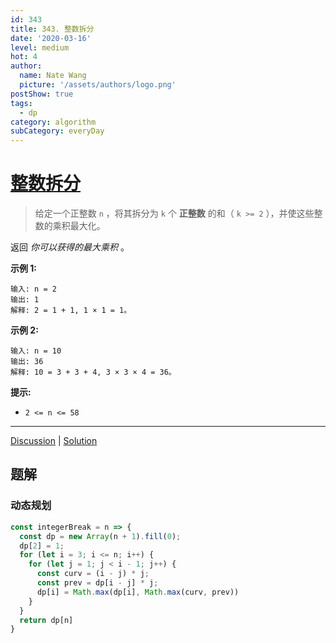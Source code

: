 ```yaml
---
id: 343
title: 343. 整数拆分
date: '2020-03-16'
level: medium
hot: 4
author:
  name: Nate Wang
  picture: '/assets/authors/logo.png'
postShow: true
tags:
  - dp
category: algorithm
subCategory: everyDay
---
```



# [整数拆分](https://leetcode-cn.com/problems/integer-break/description/)

> 给定一个正整数 `n` ，将其拆分为 `k` 个 **正整数** 的和（ `k >= 2` ），并使这些整数的乘积最大化。

返回 *你可以获得的最大乘积* 。

**示例 1:**

```
输入: n = 2
输出: 1
解释: 2 = 1 + 1, 1 × 1 = 1。
```

**示例 2:**

```
输入: n = 10
输出: 36
解释: 10 = 3 + 3 + 4, 3 × 3 × 4 = 36。
```

**提示:**

- `2 <= n <= 58`

------

[Discussion](https://leetcode-cn.com/problems/integer-break/comments/) | [Solution](https://leetcode-cn.com/problems/integer-break/solution/)

## 题解

### 动态规划



```js
const integerBreak = n => {
  const dp = new Array(n + 1).fill(0);
  dp[2] = 1;
  for (let i = 3; i <= n; i++) {
    for (let j = 1; j < i - 1; j++) {
      const curv = (i - j) * j;
      const prev = dp[i - j] * j;
      dp[i] = Math.max(dp[i], Math.max(curv, prev))
    }
  }
  return dp[n]
}
```

